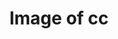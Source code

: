 ---
title: Image of cc
image: imgs/wod6.jpg
imagealt: Image of cc
description: This is just a test post
filter: ["2024"]
---